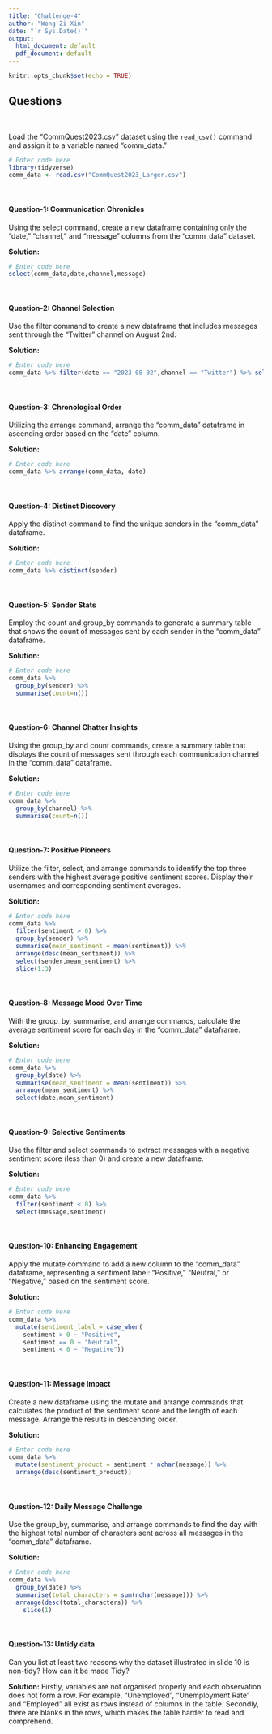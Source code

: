 ```yaml
---
title: "Challenge-4"
author: "Wong Zi Xin"
date: "`r Sys.Date()`"
output:
  html_document: default
  pdf_document: default
---
```


```r
knitr::opts_chunk$set(echo = TRUE)
```

<style>
p.comment {
background-color: #DBDBDB;
padding: 10px;
border: 1px solid black;
margin-left: 25px;
border-radius: 5px;
font-style: italic;
}

</style>

## Questions
<br>

Load the "CommQuest2023.csv" dataset using the `read_csv()` command and assign it to a variable named "comm_data." 

```r
# Enter code here
library(tidyverse)
comm_data <- read.csv("CommQuest2023_Larger.csv")
```
<br>


#### Question-1: Communication Chronicles

Using the select command, create a new dataframe containing only the "date," "channel," and "message" columns from the "comm_data" dataset.

**Solution:**

```r
# Enter code here
select(comm_data,date,channel,message)
```
<br>

#### Question-2: Channel Selection

Use the filter command to create a new dataframe that includes messages sent through the "Twitter" channel on August 2nd.

**Solution:**

```r
# Enter code here
comm_data %>% filter(date == "2023-08-02",channel == "Twitter") %>% select(date,channel,message)
```
<br>

#### Question-3: Chronological Order

Utilizing the arrange command, arrange the "comm_data" dataframe in ascending order based on the "date" column.

**Solution:**

```r
# Enter code here
comm_data %>% arrange(comm_data, date)
```
<br>

#### Question-4: Distinct Discovery

Apply the distinct command to find the unique senders in the "comm_data" dataframe.

**Solution:**

```r
# Enter code here
comm_data %>% distinct(sender)
```
<br>

#### Question-5: Sender Stats

Employ the count and group_by commands to generate a summary table that shows the count of messages sent by each sender in the "comm_data" dataframe.

**Solution:**

```r
# Enter code here
comm_data %>% 
  group_by(sender) %>%
  summarise(count=n())
```
<br>

#### Question-6: Channel Chatter Insights

Using the group_by and count commands, create a summary table that displays the count of messages sent through each communication channel in the "comm_data" dataframe.

**Solution:**

```r
# Enter code here
comm_data %>% 
  group_by(channel) %>%
  summarise(count=n())
```
<br>

#### Question-7: Positive Pioneers

Utilize the filter, select, and arrange commands to identify the top three senders with the highest average positive sentiment scores. Display their usernames and corresponding sentiment averages.

**Solution:**

```r
# Enter code here
comm_data %>% 
  filter(sentiment > 0) %>% 
  group_by(sender) %>%
  summarise(mean_sentiment = mean(sentiment)) %>% 
  arrange(desc(mean_sentiment)) %>% 
  select(sender,mean_sentiment) %>%
  slice(1:3)
```
<br>

#### Question-8: Message Mood Over Time

With the group_by, summarise, and arrange commands, calculate the average sentiment score for each day in the "comm_data" dataframe.

**Solution:**

```r
# Enter code here
comm_data %>% 
  group_by(date) %>%
  summarise(mean_sentiment = mean(sentiment)) %>% 
  arrange(mean_sentiment) %>% 
  select(date,mean_sentiment)
```
<br>

#### Question-9: Selective Sentiments

Use the filter and select commands to extract messages with a negative sentiment score (less than 0) and create a new dataframe.

**Solution:**

```r
# Enter code here
comm_data %>% 
  filter(sentiment < 0) %>% 
  select(message,sentiment) 
```
<br>

#### Question-10: Enhancing Engagement

Apply the mutate command to add a new column to the "comm_data" dataframe, representing a sentiment label: "Positive," "Neutral," or "Negative," based on the sentiment score.

**Solution:**

```r
# Enter code here
comm_data %>%
  mutate(sentiment_label = case_when(
    sentiment > 0 ~ "Positive",
    sentiment == 0 ~ "Neutral",
    sentiment < 0 ~ "Negative"))
```
<br>

#### Question-11: Message Impact

Create a new dataframe using the mutate and arrange commands that calculates the product of the sentiment score and the length of each message. Arrange the results in descending order.

**Solution:**

```r
# Enter code here
comm_data %>%
  mutate(sentiment_product = sentiment * nchar(message)) %>%
  arrange(desc(sentiment_product))
```
<br>

#### Question-12: Daily Message Challenge

Use the group_by, summarise, and arrange commands to find the day with the highest total number of characters sent across all messages in the "comm_data" dataframe.

**Solution:**

```r
# Enter code here
comm_data %>%
  group_by(date) %>%
  summarise(total_characters = sum(nchar(message))) %>%
  arrange(desc(total_characters)) %>%
    slice(1) 
```
<br>

#### Question-13: Untidy data

Can you list at least two reasons why the dataset illustrated in slide 10 is non-tidy? How can it be made Tidy?

**Solution:** Firstly, variables are not organised properly and each observation does not form a row. For example, "Unemployed", "Unemployment Rate" and "Employed" all exist as rows instead of columns in the table. Secondly, there are blanks in the rows, which makes the table harder to read and comprehend. 